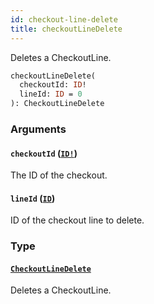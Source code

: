 ```yaml
---
id: checkout-line-delete
title: checkoutLineDelete
---
```


Deletes a CheckoutLine.

```graphql
checkoutLineDelete(
  checkoutId: ID!
  lineId: ID = 0
): CheckoutLineDelete

```

### Arguments

#### `checkoutId` ([`ID!`](/api-reference/scalars/id.mdx))

The ID of the checkout.

#### `lineId` ([`ID`](/api-reference/scalars/id.mdx))

ID of the checkout line to delete.

### Type

#### [`CheckoutLineDelete`](/api-reference/objects/checkout-line-delete.mdx)

Deletes a CheckoutLine.
